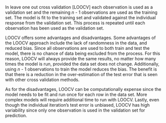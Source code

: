 \subsection{Leave One Out Cross Validation}

In leave one out cross validation [LOOCV] each observation is used as a validation set and the remaining _n_ - 1 observations are used as the training set. The model is fit to the training set and validated against the individual response from the validation set. This process is repeated until each observation has been used as the validation set.

LOOCV offers some advantages and disadvantages. Some advantages of the LOOCV approach include the lack of randomness in the data, and reduced bias. Since all observations are used to both train and test the model, there is no chance of data being excluded from the process. For this reason, LOOCV will always provide the same results, no matter how many times the model is run, provided the data set does not change. Additionally, using _n_ - 1 observations to train the model reduces the bias. The benefit is that there is a reduction in the over-estimation of the test error that is seen with other cross validation methods.

As for the disadvantages, LOOCV can be computationally expense since the model needs to be fit and run once for each row in the data set. More complex models will require additional time to run with LOOCV. Lastly, even though the individual iteration's test error is unbiased, LOOCV has high variability since only one observation is used in the validation set for prediction.
